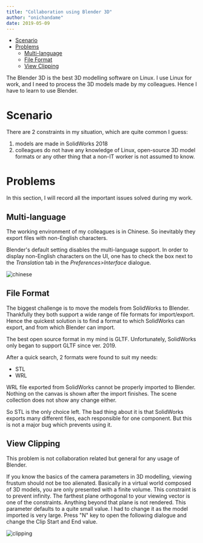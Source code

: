 ```yaml
---
title: "Collaboration using Blender 3D"
author: "onichandame"
date: 2019-05-09
---
```


<!-- vim-markdown-toc GFM -->

* [Scenario](#scenario)
* [Problems](#problems)
  * [Multi-language](#multi-language)
  * [File Format](#file-format)
  * [View Clipping](#view-clipping)

<!-- vim-markdown-toc -->

The Blender 3D is the best 3D modelling software on Linux. I use Linux for work, and I need to process the 3D models made by my colleagues. Hence I have to learn to use Blender.

# Scenario

There are 2 constraints in my situation, which are quite common I guess:

1. models are made in SolidWorks 2018
2. colleagues do not have any knowledge of Linux, open-source 3D model formats or any other thing that a non-IT worker is not assumed to know.

# Problems

In this section, I will record all the important issues solved during my work.

## Multi-language

The working environment of my colleagues is in Chinese. So inevitably they export files with non-English characters.

Blender's default setting disables the multi-language support. In order to display non-English characters on the UI, one has to check the box next to the *Translation* tab in the *Preferences>Interface* dialogue.

![chinese](/image/blender-multilang.png)

## File Format

The biggest challenge is to move the models from SolidWorks to Blender. Thankfully they both support a wide range of file formats for import/export. Hence the quickest solution is to find a format to which SolidWorks can export, and from which Blender can import.

The best open source format in my mind is GLTF. Unfortunately, SolidWorks only began to support GLTF since ver. 2019.

After a quick search, 2 formats were found to suit my needs:

* STL
* WRL

WRL file exported from SolidWorks cannot be properly imported to Blender. Nothing on the canvas is shown after the import finishes. The scene collection does not show any change either.

So STL is the only choice left. The bad thing about it is that SolidWorks exports many different files, each responsible for one component. But this is not a major bug which prevents using it.

## View Clipping

This problem is not collaboration related but general for any usage of Blender.

If you know the basics of the camera parameters in 3D modelling, viewing frustum should not be too alienated. Basically in a virtual world composed of 3D models, you are only presented with a finite volume. This constraint is to prevent infinity. The farthest plane orthogonal to your viewing vector is one of the constraints. Anything beyond that plane is not rendered. This parameter defaults to a quite small value. I had to change it as the model imported is very large. Press "N" key to open the following dialogue and change the Clip Start and End value.

![clipping](/image/blender-view-clipping.png)
